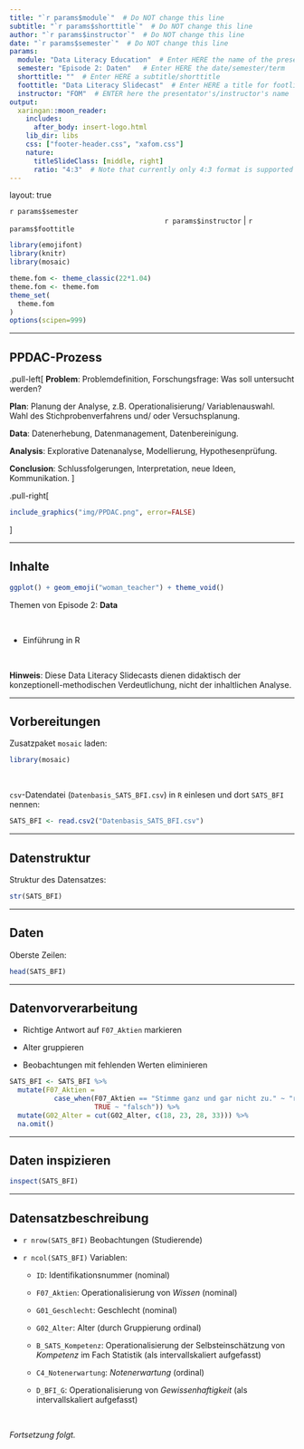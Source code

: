```yaml
---
title: "`r params$module`"  # Do NOT change this line
subtitle: "`r params$shorttitle`"  # Do NOT change this line
author: "`r params$instructor`"  # Do NOT change this line
date: "`r params$semester`"  # Do NOT change this line
params:
  module: "Data Literacy Education"  # Enter HERE the name of the presentation/course/module
  semester: "Episode 2: Daten"   # Enter HERE the date/semester/term
  shorttitle: ""  # Enter HERE a subtitle/shorttitle
  foottitle: "Data Literacy Slidecast"  # Enter HERE a title for footline
  instructor: "FOM"  # ENTER here the presentator's/instructor's name
output:
  xaringan::moon_reader:
    includes:
      after_body: insert-logo.html
    lib_dir: libs
    css: ["footer-header.css", "xafom.css"]
    nature:
      titleSlideClass: [middle, right]
      ratio: "4:3"  # Note that currently only 4:3 format is supported
---
```



layout: true
  
<div class="my-header"></div>

<!-- the following lines define the header and the footer line: -->
<div class="my-footer"><span>`r params$semester`    
&emsp;&emsp;&emsp;&emsp;&emsp;&emsp;
&emsp;&emsp;&emsp;&emsp;&emsp;&emsp;&emsp;&emsp;&emsp;&emsp;&emsp;&emsp;&emsp;
`r params$instructor` | `r params$foottitle` </span></div> 

<div class="footer-line"></div>



```r
library(emojifont)
library(knitr)
library(mosaic)

theme.fom <- theme_classic(22*1.04)
theme.fom <- theme.fom
theme_set(
  theme.fom  
)
options(scipen=999)
```

---

## PPDAC-Prozess


.pull-left[
**Problem**: Problemdefinition, Forschungsfrage: Was soll untersucht werden?

**Plan**: Planung der Analyse, z.B. Operationalisierung/ Variablenauswahl. Wahl des Stichprobenverfahrens und/ oder Versuchsplanung.

**Data**: Datenerhebung, Datenmanagement, Datenbereinigung.

**Analysis**: Explorative Datenanalyse, Modellierung, Hypothesenprüfung. 

**Conclusion**: Schlussfolgerungen, Interpretation, neue Ideen, Kommunikation.
]

.pull-right[
```r
include_graphics("img/PPDAC.png", error=FALSE)
```
]

---

## Inhalte

```r
ggplot() + geom_emoji("woman_teacher") + theme_void()
```


Themen von Episode 2: **Data**

<br>


- Einführung in R


<br>

**Hinweis**: Diese Data Literacy Slidecasts dienen didaktisch der konzeptionell-methodischen Verdeutlichung, nicht der inhaltlichen Analyse.

---

## Vorbereitungen

Zusatzpaket `mosaic` laden:

```r
library(mosaic)
```

<br>

`csv`-Datendatei (`Datenbasis_SATS_BFI.csv`) in `R` einlesen und dort `SATS_BFI` nennen:

```r
SATS_BFI <- read.csv2("Datenbasis_SATS_BFI.csv")
```

---

## Datenstruktur

Struktur des Datensatzes:

```r
str(SATS_BFI)
```

---

## Daten

Oberste Zeilen:

```r
head(SATS_BFI)
```

---

## Datenvorverarbeitung


- Richtige Antwort auf `F07_Aktien` markieren

- Alter gruppieren

- Beobachtungen mit fehlenden Werten eliminieren


```r
SATS_BFI <- SATS_BFI %>%
  mutate(F07_Aktien = 
           case_when(F07_Aktien == "Stimme ganz und gar nicht zu." ~ "richtig",
                     TRUE ~ "falsch")) %>%
  mutate(G02_Alter = cut(G02_Alter, c(18, 23, 28, 33))) %>%
  na.omit() 
```

---

## Daten inspizieren

```r
inspect(SATS_BFI)
```

---

## Datensatzbeschreibung

- `r nrow(SATS_BFI)` Beobachtungen (Studierende)

- `r ncol(SATS_BFI)` Variablen:

  - `ID`: Identifikationsnummer (nominal)
  
  - `F07_Aktien`: Operationalisierung von *Wissen* (nominal)
  
  - `G01_Geschlecht`: Geschlecht (nominal)
  
  - `G02_Alter`: Alter (durch Gruppierung ordinal)
  
  - `B_SATS_Kompetenz`: Operationalisierung der Selbsteinschätzung von *Kompetenz* im Fach Statistik (als intervallskaliert aufgefasst)
  
  - `C4_Notenerwartung`: *Notenerwartung* (ordinal)
  
  - `D_BFI_G`: Operationalisierung von *Gewissenhaftigkeit* (als intervallskaliert aufgefasst)
  
  

<br>

*Fortsetzung folgt.*

